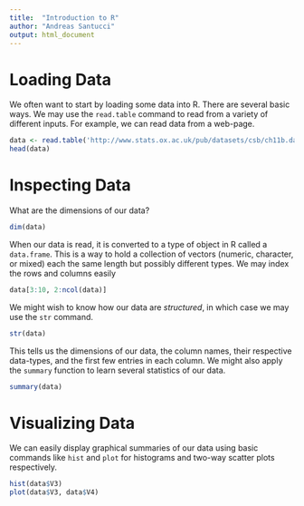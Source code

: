 ```yaml
---
title:  "Introduction to R"
author: "Andreas Santucci"
output: html_document
---
```


# Loading Data
We often want to start by loading some data into R. There are several basic ways. We may use the `read.table` command to read from a variety of different inputs. For example, we can read data from a web-page.

```r
data <- read.table('http://www.stats.ox.ac.uk/pub/datasets/csb/ch11b.dat')
head(data)
```

# Inspecting Data
What are the dimensions of our data?

```r
dim(data)
```

When our data is read, it is converted to a type of object in R called a `data.frame`. This is a way to hold a collection of vectors (numeric, character, or mixed) each the same length but possibly different types. We may index the rows and columns easily

```r
data[3:10, 2:ncol(data)]
```

We might wish to know how our data are *structured*, in which case we may use the `str` command.

```r
str(data)
```

This tells us the dimensions of our data, the column names, their respective data-types, and the first few entries in each column. We might also apply the
`summary` function to learn several statistics of our data.

```r
summary(data)
```

# Visualizing Data
We can easily display graphical summaries of our data using basic commands like
`hist` and `plot` for histograms and two-way scatter plots respectively.

```r
hist(data$V3)
plot(data$V3, data$V4)
```


